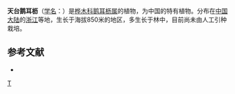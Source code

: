 {{Speciesbox 
| taxon =  Carpinus tientaiensis
| status = CR
| status_system = IUCN3.1
| authority =  Cheng
}}

'''天台鹅耳枥'''（[[学名|学名]]：{{lang|la|''Carpinus tientaiensis''}}）是[[桦木科|桦木科]][[鹅耳枥属|鹅耳枥属]]的植物，为中国的特有植物。分布在[[中国大陆|中国大陆]]的[[浙江|浙江]]等地，生长于海拔850米的地区，多生长于林中，目前尚未由人工引种栽培。

== 参考文献 ==
<div class="references-small">
* {{cite web| url =http://www.bioinfo.cn/db05/KmzwSpecies.php?action=view&id=2326| title =天台鹅耳枥| work =《中国高等植物数据库全库》| publisher =中国科学院微生物研究所| author =昆明植物研究所| accessdate =2009-02-23| deadurl =yes| archiveurl =https://web.archive.org/web/20160305102738/http://www.bioinfo.cn/db05/KmzwSpecies.php?action=view&id=2326| archivedate =2016-03-05}}
</div>
{{Taxonbar|from=Q1044802}}

[[Category:鹅耳枥属|T]]